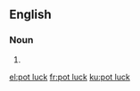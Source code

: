 {{also|potluck|pot-luck}}
==English==

===Noun===
{{en-noun|head=[[pot]] [[luck]]}}

# {{alternative spelling of|potluck|lang=en}}

[[el:pot luck]]
[[fr:pot luck]]
[[ku:pot luck]]